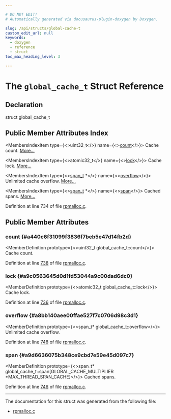 ```yaml
---

# DO NOT EDIT!
# Automatically generated via docusaurus-plugin-doxygen by Doxygen.

slug: /api/structs/global-cache-t
custom_edit_url: null
keywords:
  - doxygen
  - reference
  - struct
toc_max_heading_level: 3

---
```





# The `global_cache_t` Struct Reference

<DoxygenPage pluginConfig={pluginConfig}>



## Declaration

<CodeBlock>struct global_cache_t</CodeBlock>

## Public Member Attributes Index

<MembersIndex>

<MembersIndexItem
  type={<>uint32&#95;t</>}
  name={<><a href="#a440c6f31099f3836f7beb5e47d14fb2d">count</a></>}>
Cache count. <a href="#a440c6f31099f3836f7beb5e47d14fb2d">More...</a>
</MembersIndexItem>

<MembersIndexItem
  type={<>atomic32&#95;t</>}
  name={<><a href="#a9c0563645d0d1fd53044a9c00dad6dc0">lock</a></>}>
Cache lock. <a href="#a9c0563645d0d1fd53044a9c00dad6dc0">More...</a>
</MembersIndexItem>

<MembersIndexItem
  type={<><a href="/docs/api/structs/span-t">span&#95;t</a> &#42;</>}
  name={<><a href="#a8bb140aee00ffae527f7c0706d98c3d1">overflow</a></>}>
Unlimited cache overflow. <a href="#a8bb140aee00ffae527f7c0706d98c3d1">More...</a>
</MembersIndexItem>

<MembersIndexItem
  type={<><a href="/docs/api/structs/span-t">span&#95;t</a> &#42;</>}
  name={<><a href="#a9d6636075b348ce9cbd7e59e45d097c7">span</a></>}>
Cached spans. <a href="#a9d6636075b348ce9cbd7e59e45d097c7">More...</a>
</MembersIndexItem>

</MembersIndex>


Definition at line 734 of file <a href="/docs/api/files/lib/lib/support/lib/support/rpmalloc/rpmalloc-c">rpmalloc.c</a>.

<SectionDefinition>

## Public Member Attributes

### count {#a440c6f31099f3836f7beb5e47d14fb2d}

<MemberDefinition
  prototype={<>uint32&#95;t global&#95;cache&#95;t::count</>}>
Cache count.

Definition at line <a href="/docs/api/files/lib/lib/support/lib/support/rpmalloc/rpmalloc-c/#l00738">738</a> of file <a href="/docs/api/files/lib/lib/support/lib/support/rpmalloc/rpmalloc-c">rpmalloc.c</a>.
</MemberDefinition>

### lock {#a9c0563645d0d1fd53044a9c00dad6dc0}

<MemberDefinition
  prototype={<>atomic32&#95;t global&#95;cache&#95;t::lock</>}>
Cache lock.

Definition at line <a href="/docs/api/files/lib/lib/support/lib/support/rpmalloc/rpmalloc-c/#l00736">736</a> of file <a href="/docs/api/files/lib/lib/support/lib/support/rpmalloc/rpmalloc-c">rpmalloc.c</a>.
</MemberDefinition>

### overflow {#a8bb140aee00ffae527f7c0706d98c3d1}

<MemberDefinition
  prototype={<>span&#95;t&#42; global&#95;cache&#95;t::overflow</>}>
Unlimited cache overflow.

Definition at line <a href="/docs/api/files/lib/lib/support/lib/support/rpmalloc/rpmalloc-c/#l00748">748</a> of file <a href="/docs/api/files/lib/lib/support/lib/support/rpmalloc/rpmalloc-c">rpmalloc.c</a>.
</MemberDefinition>

### span {#a9d6636075b348ce9cbd7e59e45d097c7}

<MemberDefinition
  prototype={<>span&#95;t&#42; global&#95;cache&#95;t::span&#91;GLOBAL&#95;CACHE&#95;MULTIPLIER &#42;MAX&#95;THREAD&#95;SPAN&#95;CACHE&#93;</>}>
Cached spans.

Definition at line <a href="/docs/api/files/lib/lib/support/lib/support/rpmalloc/rpmalloc-c/#l00746">746</a> of file <a href="/docs/api/files/lib/lib/support/lib/support/rpmalloc/rpmalloc-c">rpmalloc.c</a>.
</MemberDefinition>

</SectionDefinition>

<hr/>

The documentation for this struct was generated from the following file:

<ul>
<li><a href="/docs/api/files/lib/lib/support/lib/support/rpmalloc/rpmalloc-c">rpmalloc.c</a></li>
</ul>

</DoxygenPage>
